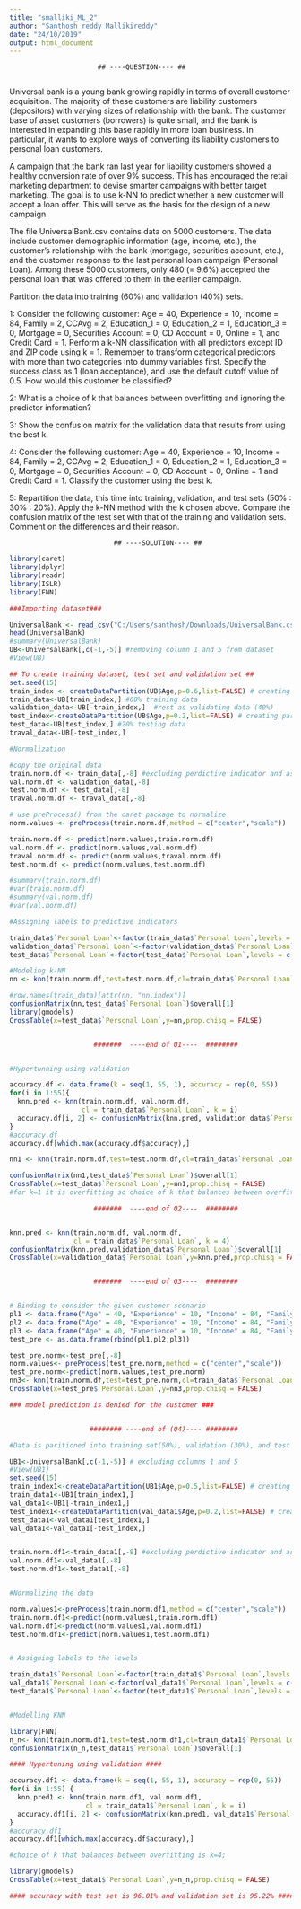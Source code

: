 ---
title: "smalliki_ML_2"
author: "Santhosh reddy Mallikireddy"
date: "24/10/2019"
output: html_document
---
                          ## ----QUESTION---- ##
                          
Universal bank is a young bank growing rapidly in terms of overall customer acquisition. The majority of these customers are liability customers (depositors) with varying sizes of relationship with the bank. The customer base of asset customers (borrowers) is quite small, and the bank is interested in expanding this base  rapidly in more loan business. In particular, it wants to explore ways of converting its liability customers to personal loan customers.

A campaign that the bank ran last year for liability customers showed a healthy conversion rate of over 9% success. This has encouraged the retail marketing department to devise smarter campaigns with better target marketing. The goal is to use k-NN to predict whether a new customer will accept a loan offer. This will serve as the basis for the design of a new campaign.

The file UniversalBank.csv contains data on 5000 customers. The data include customer demographic information (age, income, etc.), the customer’s relationship with the bank (mortgage, securities account, etc.), and the customer response to the last personal loan campaign (Personal Loan). Among these 5000 customers, only 480 (= 9.6%) accepted the personal loan that was offered to them in the earlier campaign.

Partition the data into training (60%) and validation (40%) sets.

1: Consider the following customer:
Age = 40, Experience = 10, Income = 84, Family = 2, CCAvg = 2, Education_1 = 0, Education_2 = 1, Education_3 = 0, Mortgage = 0, Securities Account = 0, CD Account = 0, Online = 1, and Credit Card = 1. Perform a k-NN classification with all predictors except ID and ZIP code using k = 1. Remember to transform categorical predictors with more than two categories into dummy variables first. Specify the success class as 1 (loan acceptance), and use the default cutoff value of 0.5. How would this customer be classified?

2: What is a choice of k that balances between overfitting and ignoring the predictor information?

3: Show the confusion matrix for the validation data that results from using the best k.

4: Consider the following customer: Age = 40, Experience = 10, Income = 84,
Family = 2, CCAvg = 2, Education_1 = 0, Education_2 = 1, Education_3 = 0,
Mortgage = 0, Securities Account = 0, CD Account = 0, Online = 1 and Credit
Card = 1. Classify the customer using the best k.

5: Repartition the data, this time into training, validation, and test sets (50% : 30% : 20%). Apply the k-NN method with the k chosen above. Compare the confusion matrix of the test set with that of the training and validation sets. Comment on the differences and their reason.

                              ## ----SOLUTION---- ##

```{r}
library(caret)
library(dplyr)
library(readr)
library(ISLR)
library(FNN)

###Importing dataset###

UniversalBank <- read_csv("C:/Users/santhosh/Downloads/UniversalBank.csv")
head(UniversalBank)
#summary(UniversalBank)
UB<-UniversalBank[,c(-1,-5)] #removing column 1 and 5 from dataset
#View(UB)

## To create training dataset, test set and validation set ##
set.seed(15)
train_index <- createDataPartition(UB$Age,p=0.6,list=FALSE) # creating partition of data into 60% and 40%
train_data<-UB[train_index,] #60% training data
validation_data<-UB[-train_index,]  #rest as validating data (40%)
test_index<-createDataPartition(UB$Age,p=0.2,list=FALSE) # creating parttion of data into 20% 
test_data<-UB[test_index,] #20% testing data
traval_data<-UB[-test_index,]

#Normalization

#copy the original data
train.norm.df <- train_data[,-8] #excluding perdictive indicator and assigning to the varialbe for normalizing the data
val.norm.df <- validation_data[,-8]
test.norm.df <- test_data[,-8]
traval.norm.df <- traval_data[,-8]

# use preProcess() from the caret package to normalize
norm.values <- preProcess(train.norm.df,method = c("center","scale"))

train.norm.df <- predict(norm.values,train.norm.df)
val.norm.df <- predict(norm.values,val.norm.df)
traval.norm.df <- predict(norm.values,traval.norm.df)
test.norm.df <- predict(norm.values,test.norm.df)

#summary(train.norm.df)
#var(train.norm.df)
#summary(val.norm.df)
#var(val.norm.df)

#Assigning labels to predictive indicators

train_data$`Personal Loan`<-factor(train_data$`Personal Loan`,levels = c(0,1),labels = c("Deny","Accept"))
validation_data$`Personal Loan`<-factor(validation_data$`Personal Loan`,levels = c(0,1),labels = c("Deny","Accept"))
test_data$`Personal Loan`<-factor(test_data$`Personal Loan`,levels = c(0,1),labels = c("Deny","Accept"))

#Modeling k-NN
nn <- knn(train.norm.df,test=test.norm.df,cl=train_data$`Personal Loan`,k=1,prob = TRUE)

#row.names(train_data)[attr(nn, "nn.index")]
confusionMatrix(nn,test_data$`Personal Loan`)$overall[1] 
library(gmodels)
CrossTable(x=test_data$`Personal Loan`,y=nn,prop.chisq = FALSE)


                     #######  ----end of Q1----  ########


#Hypertunning using validation

accuracy.df <- data.frame(k = seq(1, 55, 1), accuracy = rep(0, 55))
for(i in 1:55){
  knn.pred <- knn(train.norm.df, val.norm.df, 
                  cl = train_data$`Personal Loan`, k = i)
  accuracy.df[i, 2] <- confusionMatrix(knn.pred, validation_data$`Personal Loan`)$overall[1] 
}
#accuracy.df
accuracy.df[which.max(accuracy.df$accuracy),]

nn1 <- knn(train.norm.df,test=test.norm.df,cl=train_data$`Personal Loan`,k=4,prob = TRUE)

confusionMatrix(nn1,test_data$`Personal Loan`)$overall[1]
CrossTable(x=test_data$`Personal Loan`,y=nn1,prop.chisq = FALSE)
#for k=1 it is overfitting so choice of k that balances between overfitting is k=4;

                     #######  ----end of Q2----  ########


knn.pred <- knn(train.norm.df, val.norm.df, 
                cl = train_data$`Personal Loan`, k = 4)
confusionMatrix(knn.pred,validation_data$`Personal Loan`)$overall[1]
CrossTable(x=validation_data$`Personal Loan`,y=knn.pred,prop.chisq = FALSE)


                     #######  ----end of Q3----  ########


# Binding to consider the given customer scenario
pl1 <- data.frame("Age" = 40, "Experience" = 10, "Income" = 84, "Family" = 2, "CCAvg" = 2, "Education"= 1, "Mortgage" = 0, "Personal Loan"= "Deny","Securities Account" = 0, "CD Account" = 0, "Online" = 1,"Credit Card" = 1)
pl2 <- data.frame("Age" = 40, "Experience" = 10, "Income" = 84, "Family" = 2, "CCAvg" = 2, "Education"= 2, "Mortgage" = 0, "Personal Loan"= "Accept","Securities Account" = 0, "CD Account" = 0, "Online" = 1,"Credit Card" = 1)
pl3 <- data.frame("Age" = 40, "Experience" = 10, "Income" = 84, "Family" = 2, "CCAvg" = 2, "Education"= 3, "Mortgage" = 0, "Personal Loan"= "Deny","Securities Account" = 0, "CD Account" = 0, "Online" = 1,"Credit Card" = 1)
test_pre <- as.data.frame(rbind(pl1,pl2,pl3))

test_pre.norm<-test_pre[,-8]
norm.values<- preProcess(test_pre.norm,method = c("center","scale"))
test_pre.norm<-predict(norm.values,test_pre.norm)
nn3<- knn(train.norm.df,test=test_pre.norm,cl=train_data$`Personal Loan`,k=4,prob = TRUE)
CrossTable(x=test_pre$`Personal.Loan`,y=nn3,prop.chisq = FALSE)

### model prediction is denied for the customer ###


                    ######## ----end of (Q4)---- ########

#Data is paritioned into training set(50%), validation (30%), and test sets(20%) 

UB1<-UniversalBank[,c(-1,-5)] # excluding columns 1 and 5
#View(UB1)
set.seed(15)
train_index1<-createDataPartition(UB1$Age,p=0.5,list=FALSE) # creating partition of data into 50%,30%,20%
train_data1<-UB1[train_index1,] 
val_data1<-UB1[-train_index1,]  
test_index1<-createDataPartition(val_data1$Age,p=0.2,list=FALSE) # creating parttion of data into 20% 
test_data1<-val_data1[test_index1,] 
val_data1<-val_data1[-test_index,] 


train.norm.df1<-train_data1[,-8] #excluding perdictive indicator and assigning to the varialbe for normalizing the data
val.norm.df1<-val_data1[,-8]
test.norm.df1<-test_data1[,-8]


#Normalizing the data

norm.values1<-preProcess(train.norm.df1,method = c("center","scale"))
train.norm.df1<-predict(norm.values1,train.norm.df1)
val.norm.df1<-predict(norm.values1,val.norm.df1)
test.norm.df1<-predict(norm.values1,test.norm.df1)


# Assigning labels to the levels 

train_data1$`Personal Loan`<-factor(train_data1$`Personal Loan`,levels = c(0,1),labels = c("Deny","Accept"))
val_data1$`Personal Loan`<-factor(val_data1$`Personal Loan`,levels = c(0,1),labels = c("Deny","Accept"))
test_data1$`Personal Loan`<-factor(test_data1$`Personal Loan`,levels = c(0,1),labels = c("Deny","Accept"))


#Modelling KNN

library(FNN)
n_n<- knn(train.norm.df1,test=test.norm.df1,cl=train_data1$`Personal Loan`,k=4,prob = TRUE)
confusionMatrix(n_n,test_data1$`Personal Loan`)$overall[1]

#### Hypertuning using validation ####

accuracy.df1 <- data.frame(k = seq(1, 55, 1), accuracy = rep(0, 55))
for(i in 1:55) {
  knn.pred1 <- knn(train.norm.df1, val.norm.df1, 
                   cl = train_data1$`Personal Loan`, k = i)
  accuracy.df1[i, 2] <- confusionMatrix(knn.pred1, val_data1$`Personal Loan`)$overall[1] 
}
#accuracy.df1
accuracy.df1[which.max(accuracy.df$accuracy),]

#choice of k that balances between overfitting is k=4;

library(gmodels)
CrossTable(x=test_data1$`Personal Loan`,y=n_n,prop.chisq = FALSE) 

#### accuracy with test set is 96.01% and validation set is 95.22% ####


```

